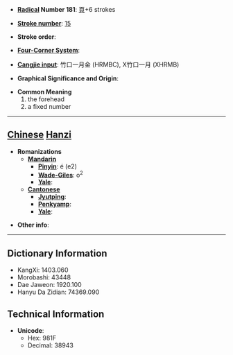 * '''[[Wiktionary:Chinese radical index| Radical]] Number 181''': [[Wiktionary:Chinese radical index 頁|頁]]+6 strokes

* '''[[Wiktionary:Chinese total strokes index|Stroke number]]''': [[Wiktionary:Chinese total strokes index 15|15]]

* '''Stroke order''': 

* '''[[Wiktionary:Chinese four corner index|Four-Corner System]]''': 

* '''[[Wiktionary:Chinese Cangjie index|Cangjie input]]''': 竹口一月金 (HRMBC), X竹口一月 (XHRMB)

* '''Graphical Significance and Origin''': 

* '''Common Meaning'''
*#the forehead
*# a fixed number


----

== [[Chinese]] [[Hanzi]] ==

* '''Romanizations'''
** '''[[Mandarin]]'''
*** '''[[Pinyin]]''': é (e2)
*** '''[[Wade-Giles]]''': o<sup>2</sup>
*** '''[[Yale]]''': 
** '''[[Cantonese]]'''
*** '''[[Jyutping]]''':
*** '''[[Penkyamp]]''': 
*** '''[[Yale]]''': 

* '''Other info''': 

----

== Dictionary Information ==

* KangXi: 1403.060
* Morobashi: 43448
* Dae Jaweon: 1920.100
* Hanyu Da Zidian: 74369.090

== Technical Information ==

* '''Unicode''':
** Hex: 981F
** Decimal: 38943